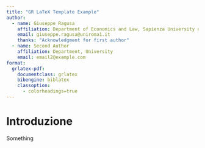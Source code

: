 ```yaml
---
title: "GR LaTeX Template Example"
author:
  - name: Giuseppe Ragusa
    affiliation: Department of Economics and Law, Sapienza University of Rome
    email: giuseppe.ragusa@uniroma1.it
    thanks: "Acknowledgment for first author"
  - name: Second Author
    affiliation: Department, University
    email: email2@example.com
format:
  grlatex-pdf:
    documentclass: grlatex
    bibengine: biblatex
    classoption: 
      - colorheadings=true
---
```


# Introduzione

Something


